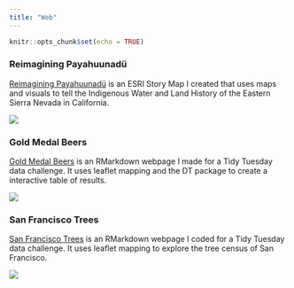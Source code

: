 ```yaml
---
title: "Web"
---
```


```r
knitr::opts_chunk$set(echo = TRUE)
```


### Reimagining Payahuunadü

[Reimagining Payahuunadü](http://www.oviwc.org/storymap/) is an ESRI Story Map I created that uses maps and visuals to tell the Indigenous Water and Land History of the Eastern Sierra Nevada in California. 

![](images/StoryMap.png)


### Gold Medal Beers
[Gold Medal Beers](https://iandouglasbell.github.io/Beer.html) is an RMarkdown webpage I made for a Tidy Tuesday data challenge. It uses leaflet mapping and the DT package to create a interactive table of results. 

![](images/Beer.gif)

### San Francisco Trees
[San Francisco Trees](https://iandouglasbell.github.io/SFtrees.html) is an RMarkdown webpage I coded for a Tidy Tuesday data challenge. It uses leaflet mapping to explore the tree census of San Francisco.  

![](images/SFTrees.png)